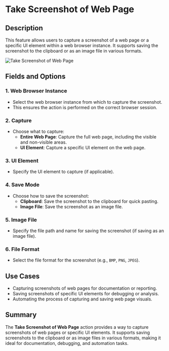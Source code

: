 # Take Screenshot of Web Page  

## Description

This feature allows users to capture a screenshot of a web page or a specific UI element within a web browser instance. It supports saving the screenshot to the clipboard or as an image file in various formats.  

![Take Screenshot of Web Page](../assets/browser-automation/take-screenshot-of-web-page.png)  

## Fields and Options  

### 1. **Web Browser Instance**

- Select the web browser instance from which to capture the screenshot.  
- This ensures the action is performed on the correct browser session.  

### 2. **Capture**

- Choose what to capture:  
  - **Entire Web Page**: Capture the full web page, including the visible and non-visible areas.  
  - **UI Element**: Capture a specific UI element on the web page.  

### 3. **UI Element**

- Specify the UI element to capture (if applicable).  

### 4. **Save Mode**

- Choose how to save the screenshot:  
  - **Clipboard**: Save the screenshot to the clipboard for quick pasting.  
  - **Image File**: Save the screenshot as an image file.  

### 5. **Image File**

- Specify the file path and name for saving the screenshot (if saving as an image file).  

### 6. **File Format**

- Select the file format for the screenshot (e.g., `BMP`, `PNG`, `JPEG`).  

## Use Cases

- Capturing screenshots of web pages for documentation or reporting.  
- Saving screenshots of specific UI elements for debugging or analysis.  
- Automating the process of capturing and saving web page visuals.  

## Summary

The **Take Screenshot of Web Page** action provides a way to capture screenshots of web pages or specific UI elements. It supports saving screenshots to the clipboard or as image files in various formats, making it ideal for documentation, debugging, and automation tasks.